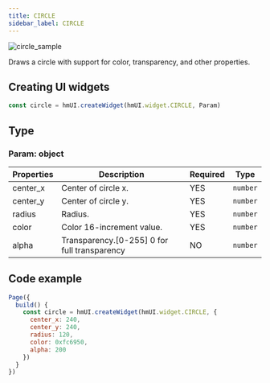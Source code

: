 ```yaml
---
title: CIRCLE
sidebar_label: CIRCLE
---
```


![circle_sample](/img/api/circle_sample.jpg)

Draws a circle with support for color, transparency, and other properties.

## Creating UI widgets

```js
const circle = hmUI.createWidget(hmUI.widget.CIRCLE, Param)
```

## Type

### Param: object

| Properties | Description                                  | Required | Type     |
| ---------- | -------------------------------------------- | -------- | -------- |
| center_x   | Center of circle x.                          | YES      | `number` |
| center_y   | Center of circle y.                          | YES      | `number` |
| radius     | Radius.                                      | YES      | `number` |
| color      | Color 16-increment value.                    | YES      | `number` |
| alpha      | Transparency.[0-255] 0 for full transparency | NO       | `number` |

## Code example

```js
Page({
  build() {
    const circle = hmUI.createWidget(hmUI.widget.CIRCLE, {
      center_x: 240,
      center_y: 240,
      radius: 120,
      color: 0xfc6950,
      alpha: 200
    })
  }
})
```
